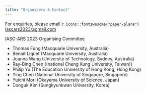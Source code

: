 ```yaml
---
title: "Organisers & Contact"
---
```


For enquiries, please email [`r icons::fontawesome("paper-plane")` iascars2023@gmail.com](mailto:iascars2023@gmail.com)

IASC-ARS 2023 Organising Committee

- Thomas Fung (Macquarie University, Australia)
- Benoit Liquet (Macquarie University, Australia)
- Joanna Wang (University of Technology, Sydney, Australia)
- Ray-Bing Chen ((national Cheng Kung University, Taiwan))
- Philip Yu (The Education University of Hong Kong, Hong Kong)
- Ying Chen (National University of Singapore, Singapore)
- Yuichi Mori (Okayama University of Science, Japan)
- Donguk Kim (Sungkyunkwan University, Korea)
